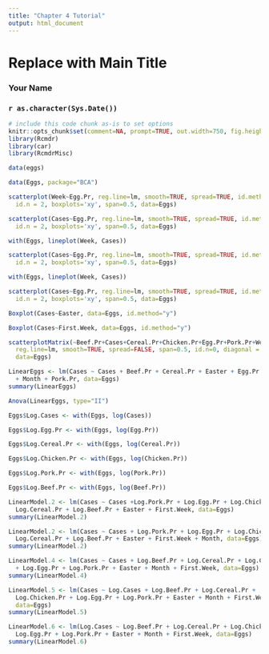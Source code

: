 ```yaml
---
title: "Chapter 4 Tutorial"
output: html_document
---
```

<!-- R Commander Markdown Template -->

Replace with Main Title
=======================

### Your Name

### `r as.character(Sys.Date())`

```r
# include this code chunk as-is to set options
knitr::opts_chunk$set(comment=NA, prompt=TRUE, out.width=750, fig.height=8, fig.width=8)
library(Rcmdr)
library(car)
library(RcmdrMisc)
```

```r
data(eggs)
```

```r
data(Eggs, package="BCA")
```

```r
scatterplot(Week~Egg.Pr, reg.line=lm, smooth=TRUE, spread=TRUE, id.method='mahal', 
  id.n = 2, boxplots='xy', span=0.5, data=Eggs)
```

```r
scatterplot(Cases~Egg.Pr, reg.line=lm, smooth=TRUE, spread=TRUE, id.method='mahal', 
  id.n = 2, boxplots='xy', span=0.5, data=Eggs)
```

```r
with(Eggs, lineplot(Week, Cases))
```

```r
scatterplot(Cases~Egg.Pr, reg.line=lm, smooth=TRUE, spread=TRUE, id.method='mahal', 
  id.n = 2, boxplots='xy', span=0.5, data=Eggs)
```

```r
with(Eggs, lineplot(Week, Cases))
```

```r
scatterplot(Cases~Egg.Pr, reg.line=lm, smooth=TRUE, spread=TRUE, id.method='mahal', 
  id.n = 2, boxplots='xy', span=0.5, data=Eggs)
```

```r
Boxplot(Cases~Easter, data=Eggs, id.method="y")
```

```r
Boxplot(Cases~First.Week, data=Eggs, id.method="y")
```

```r
scatterplotMatrix(~Beef.Pr+Cases+Cereal.Pr+Chicken.Pr+Egg.Pr+Pork.Pr+Week, 
  reg.line=lm, smooth=TRUE, spread=FALSE, span=0.5, id.n=0, diagonal = 'boxplot', 
  data=Eggs)
```

```r
LinearEggs <- lm(Cases ~ Cases + Beef.Pr + Cereal.Pr + Easter + Egg.Pr + First.Week 
  + Month + Pork.Pr, data=Eggs)
summary(LinearEggs)
```

```r
Anova(LinearEggs, type="II")
```

```r
Eggs$Log.Cases <- with(Eggs, log(Cases))
```

```r
Eggs$Log.Egg.Pr <- with(Eggs, log(Egg.Pr))
```

```r
Eggs$Log.Cereal.Pr <- with(Eggs, log(Cereal.Pr))
```

```r
Eggs$Log.Chicken.Pr <- with(Eggs, log(Chicken.Pr))
```

```r
Eggs$Log.Pork.Pr <- with(Eggs, log(Pork.Pr))
```

```r
Eggs$Log.Beef.Pr <- with(Eggs, log(Beef.Pr))
```

```r
LinearModel.2 <- lm(Cases ~ Cases +Log.Pork.Pr + Log.Egg.Pr + Log.Chicken.Pr + 
  Log.Cereal.Pr + Log.Beef.Pr + Easter + First.Week, data=Eggs)
summary(LinearModel.2)
```

```r
LinearModel.2 <- lm(Cases ~ Cases + Log.Pork.Pr + Log.Egg.Pr + Log.Chicken.Pr + 
  Log.Cereal.Pr + Log.Beef.Pr + Easter + First.Week + Month, data=Eggs)
summary(LinearModel.2)
```

```r
LinearModel.4 <- lm(Cases ~ Cases + Log.Beef.Pr + Log.Cereal.Pr + Log.Chicken.Pr 
  + Log.Egg.Pr + Log.Pork.Pr + Easter + Month + First.Week, data=Eggs)
summary(LinearModel.4)
```

```r
LinearModel.5 <- lm(Cases ~ Log.Cases + Log.Beef.Pr + Log.Cereal.Pr + 
  Log.Chicken.Pr + Log.Egg.Pr + Log.Pork.Pr + Easter + Month + First.Week, 
  data=Eggs)
summary(LinearModel.5)
```

```r
LinearModel.6 <- lm(Log.Cases ~ Log.Beef.Pr + Log.Cereal.Pr + Log.Chicken.Pr + 
  Log.Egg.Pr + Log.Pork.Pr + Easter + Month + First.Week, data=Eggs)
summary(LinearModel.6)
```
